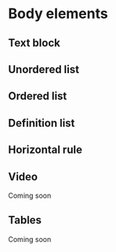
# Body elements

## Text block
<Preview withToolbar>
  <Story height="500px" id="base-body-elements--text-block" />
</Preview>

## Unordered list
<Preview withToolbar>
  <Story height="300px" id="base-body-elements--unordered-list" />
</Preview>

## Ordered list
<Preview withToolbar>
  <Story height="300px" id="base-body-elements--ordered-list" />
</Preview>

## Definition list
<Preview withToolbar>
  <Story height="400px" id="base-body-elements--definition-list" />
</Preview>

## Horizontal rule
<Preview withToolbar>
  <Story height="300px" id="base-body-elements--horizontal-rule" />
</Preview>

## Video

Coming soon

## Tables

Coming soon
